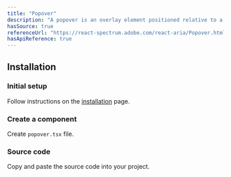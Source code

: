 ```yaml
---
title: "Popover"
description: "A popover is an overlay element positioned relative to a trigger."
hasSource: true
referenceUrl: "https://react-spectrum.adobe.com/react-aria/Popover.html"
hasApiReference: true
---
```


## Installation

<Steps>

### Initial setup

Follow instructions on the [installation](/docs/overview/installation) page.

### Create a component

Create `popover.tsx` file.

### Source code

Copy and paste the source code into your project.

</Steps>
